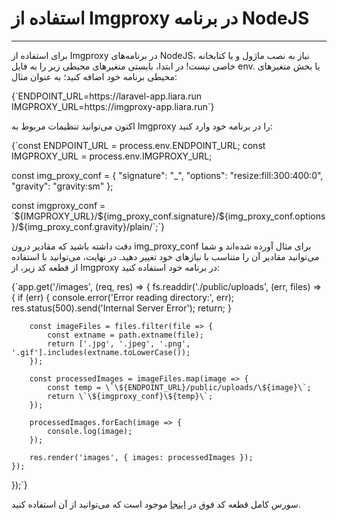 

<Layout>
<Head>
<title>مستندات استفاده از imgproxy در NodeJS - لیارا</title>
</Head>

# استفاده از Imgproxy در برنامه NodeJS
<hr className="mb-2" />


برای استفاده از Imgproxy در برنامه‌های NodeJS، نیاز به نصب ماژول و یا کتابخانه خاصی نیست! 
در ابتدا، بایستی متغیرهای محیطی زیر را به فایل <Important>env.</Important> یا بخش متغیرهای محیطی برنامه خود اضافه کنید؛ به عنوان مثال:

<div className="h-4" />
<div dir='ltr'>
    <Highlight className="bash">
      {`ENDPOINT_URL=https://laravel-app.liara.run
IMGPROXY_URL=https://imgproxy-app.liara.run`}
    </Highlight>
</div>
<div className="h-2" />

اکنون می‌توانید تنظیمات مربوط به Imgproxy را در برنامه خود وارد کنید:

<div className="h-4" />
<div dir='ltr'>
    <Highlight className="js">
      {`const ENDPOINT_URL = process.env.ENDPOINT_URL;
const IMGPROXY_URL = process.env.IMGPROXY_URL;

const img_proxy_conf = {
    "signature": "_",
    "options": "resize:fill:300:400:0",
    "gravity": "gravity:sm"
};

const imgproxy_conf = \`\${IMGPROXY_URL}/\${img_proxy_conf.signature}/\${img_proxy_conf.options}/\${img_proxy_conf.gravity}/plain/\`;`}
    </Highlight>
</div>
<div className="h-2" />

دقت داشته باشید که مقادیر درون <Important>img_proxy_conf</Important> برای مثال آورده شده‌اند و شما می‌توانید مقادیر آن را متناسب با نیازهای خود تغییر دهید.
در نهایت، می‌توانید با استفاده از قطعه کد زیر، از Imgproxy در برنامه خود استفاده کنید:

<div className="h-4" />
<div dir='ltr'>
    <Highlight className="js">
      {`app.get('/images', (req, res) => {
    fs.readdir('./public/uploads', (err, files) => {
        if (err) {
            console.error('Error reading directory:', err);
            res.status(500).send('Internal Server Error');
            return;
        }

        const imageFiles = files.filter(file => {
            const extname = path.extname(file);
            return ['.jpg', '.jpeg', '.png', '.gif'].includes(extname.toLowerCase());
        });

        const processedImages = imageFiles.map(image => {
            const temp = \`\${ENDPOINT_URL}/public/uploads/\${image}\`;
            return \`\${imgproxy_conf}\${temp}\`;
        });

        processedImages.forEach(image => {
            console.log(image);
        });

        res.render('images', { images: processedImages });
    });
});`}
    </Highlight>
</div>
<div className="h-2" />

<Alert variant="info">
<p>
سورس کامل قطعه کد فوق در <a href="https://github.com/liara-cloud/imgproxy-getting-started/tree/nodejs-app" className="text-[#2196f3] ">اینجا</a> موجود است که می‌توانید از آن استفاده کنید.
</p>
</Alert>


</Layout>